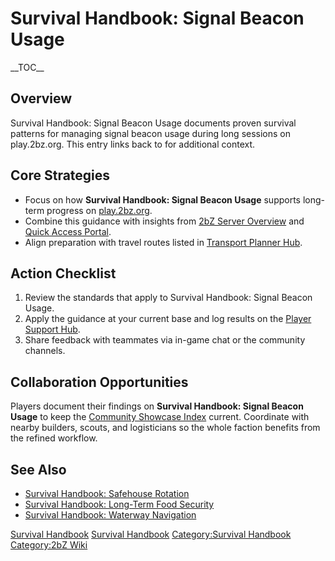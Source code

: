 {{Short description|Survival Handbook: Signal Beacon Usage documents proven survival patterns for managing signal beacon usage during long sessions on play}}
= Survival Handbook: Signal Beacon Usage =
{{2bZ Navbox}}
__TOC__

== Overview ==
Survival Handbook: Signal Beacon Usage documents proven survival patterns for managing
signal beacon usage during long sessions on play.2bz.org. This entry links back to
[[Category:Survival Handbook|Survival Handbook]] for additional context.

== Core Strategies ==
* Focus on how '''Survival Handbook: Signal Beacon Usage''' supports long-term progress on [[play.2bz.org]].
* Combine this guidance with insights from [[2bZ Server Overview]] and [[Quick Access Portal]].
* Align preparation with travel routes listed in [[Transport Planner Hub]].

== Action Checklist ==
# Review the [[Category:Survival Handbook|Survival Handbook]] standards that apply to Survival Handbook: Signal Beacon Usage.
# Apply the guidance at your current base and log results on the [[Player Support Hub]].
# Share feedback with teammates via in-game chat or the community channels.

== Collaboration Opportunities ==
Players document their findings on '''Survival Handbook: Signal Beacon Usage''' to keep
the [[Community Showcase Index]] current. Coordinate with nearby builders, scouts, and
logisticians so the whole faction benefits from the refined workflow.

== See Also ==
* [[Survival Handbook: Safehouse Rotation]]
* [[Survival Handbook: Long-Term Food Security]]
* [[Survival Handbook: Waterway Navigation]]

[[Category:Survival Handbook]]
[[Category:2bZ Wiki]]
